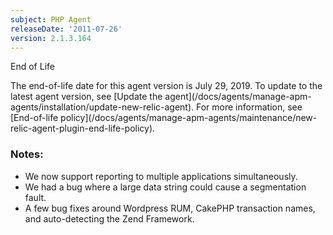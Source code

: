 ```yaml
---
subject: PHP Agent
releaseDate: '2011-07-26'
version: 2.1.3.164
---
```


End of Life

<Callout variant="important">
  The end-of-life date for this agent version is July 29, 2019. To update to the latest agent version, see [Update the agent](/docs/agents/manage-apm-agents/installation/update-new-relic-agent). For more information, see [End-of-life policy](/docs/agents/manage-apm-agents/maintenance/new-relic-agent-plugin-end-life-policy).
</Callout>

### Notes:

* We now support reporting to multiple applications simultaneously.
* We had a bug where a large data string could cause a segmentation fault.
* A few bug fixes around Wordpress RUM, CakePHP transaction names, and auto-detecting the Zend Framework.
